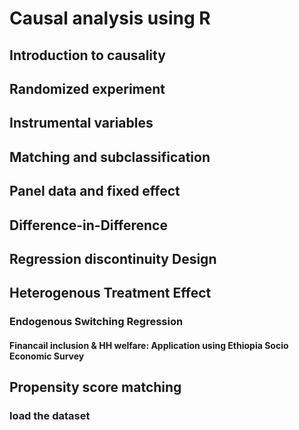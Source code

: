 # Causal analysis using R

## Introduction to causality

## Randomized experiment

## Instrumental variables

## Matching and subclassification

## Panel data and fixed effect

## Difference-in-Difference

## Regression discontinuity Design

## Heterogenous Treatment Effect

### Endogenous Switching Regression

#### Financail inclusion & HH welfare: Application using Ethiopia Socio Economic Survey



## Propensity score matching

### load the dataset